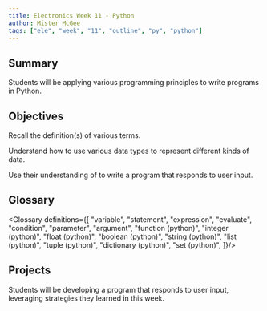 ```yaml
---
title: Electronics Week 11 - Python
author: Mister McGee
tags: ["ele", "week", "11", "outline", "py", "python"]
---
```



## Summary

Students will be applying various programming principles to write programs in Python.

## Objectives


<Remember/>

<Swbat>Recall the definition(s) of various terms.</Swbat>

<Understand/>

<Swbat>Understand how to use various <Define term="data type">data types</Define> to represent different kinds of data.</Swbat>

<Apply/>

<Swbat>Use their understanding of <Define term="control flow"/> to write a program that responds to user input.</Swbat>

## Glossary


<Glossary definitions={[
  "variable",
  "statement",
  "expression",
  "evaluate",
  "condition",
  "parameter",
  "argument",
  "function (python)",
  "integer (python)",
  "float (python)",
  "boolean (python)",
  "string (python)",
  "list (python)",
  "tuple (python)",
  "dictionary (python)",
  "set (python)",
]}/>

## Projects

Students will be developing a program that responds to user input, leveraging strategies they learned in this week.